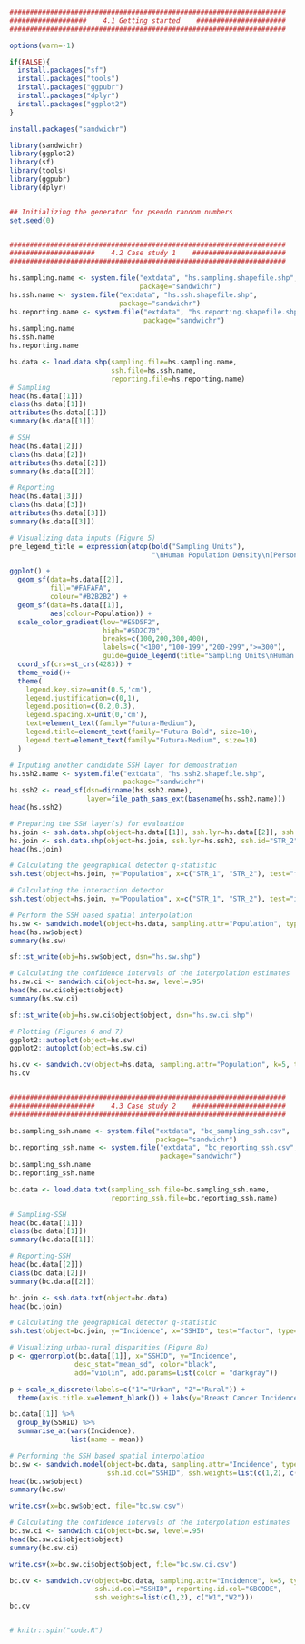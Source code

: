 
```r
####################################################################
###################    4.1 Getting started    ######################
####################################################################

options(warn=-1)

```
```r
if(FALSE){
  install.packages("sf")
  install.packages("tools")
  install.packages("ggpubr")
  install.packages("dplyr")
  install.packages("ggplot2")
}

install.packages("sandwichr")


```
```r
library(sandwichr)
library(ggplot2)
library(sf)
library(tools)
library(ggpubr)
library(dplyr)


## Initializing the generator for pseudo random numbers
set.seed(0)


####################################################################
#####################    4.2 Case study 1    #######################
####################################################################

```
```r
hs.sampling.name <- system.file("extdata", "hs.sampling.shapefile.shp",
                                package="sandwichr")
hs.ssh.name <- system.file("extdata", "hs.ssh.shapefile.shp",
                           package="sandwichr")
hs.reporting.name <- system.file("extdata", "hs.reporting.shapefile.shp",
                                 package="sandwichr")
hs.sampling.name
hs.ssh.name
hs.reporting.name

hs.data <- load.data.shp(sampling.file=hs.sampling.name,
                         ssh.file=hs.ssh.name,
                         reporting.file=hs.reporting.name)
# Sampling
head(hs.data[[1]])
class(hs.data[[1]])
attributes(hs.data[[1]])
summary(hs.data[[1]])

# SSH
head(hs.data[[2]])
class(hs.data[[2]])
attributes(hs.data[[2]])
summary(hs.data[[2]])

# Reporting
head(hs.data[[3]])
class(hs.data[[3]])
attributes(hs.data[[3]])
summary(hs.data[[3]])

# Visualizing data inputs (Figure 5)
pre_legend_title = expression(atop(bold("Sampling Units"),
                                   "\nHuman Population Density\n(Person Per Square Mile)"))

ggplot() +
  geom_sf(data=hs.data[[2]], 
          fill="#FAFAFA", 
          colour="#B2B2B2") + 
  geom_sf(data=hs.data[[1]], 
          aes(colour=Population)) +
  scale_color_gradient(low="#E5D5F2",
                       high="#5D2C70",
                       breaks=c(100,200,300,400),
                       labels=c("<100","100-199","200-299",">=300"),
                       guide=guide_legend(title="Sampling Units\nHuman Population Density\n(Person Per Square Mile)",override.aes=list(shape=c(20,20)))) +
  coord_sf(crs=st_crs(4283)) +
  theme_void()+
  theme(
    legend.key.size=unit(0.5,'cm'),
    legend.justification=c(0,1),
    legend.position=c(0.2,0.3),
    legend.spacing.x=unit(0,'cm'),
    text=element_text(family="Futura-Medium"),
    legend.title=element_text(family="Futura-Bold", size=10),
    legend.text=element_text(family="Futura-Medium", size=10)
  )


```
```r
# Inputing another candidate SSH layer for demonstration
hs.ssh2.name <- system.file("extdata", "hs.ssh2.shapefile.shp",
                            package="sandwichr")
hs.ssh2 <- read_sf(dsn=dirname(hs.ssh2.name),
                   layer=file_path_sans_ext(basename(hs.ssh2.name)))
head(hs.ssh2)

# Preparing the SSH layer(s) for evaluation
hs.join <- ssh.data.shp(object=hs.data[[1]], ssh.lyr=hs.data[[2]], ssh.id="STR_1")
hs.join <- ssh.data.shp(object=hs.join, ssh.lyr=hs.ssh2, ssh.id="STR_2")
head(hs.join)

# Calculating the geographical detector q-statistic
ssh.test(object=hs.join, y="Population", x=c("STR_1", "STR_2"), test="factor")

# Calculating the interaction detector
ssh.test(object=hs.join, y="Population", x=c("STR_1", "STR_2"), test="interaction")


```
```r
# Perform the SSH based spatial interpolation
hs.sw <- sandwich.model(object=hs.data, sampling.attr="Population", type="shp")
head(hs.sw$object)
summary(hs.sw)

sf::st_write(obj=hs.sw$object, dsn="hs.sw.shp")

# Calculating the confidence intervals of the interpolation estimates
hs.sw.ci <- sandwich.ci(object=hs.sw, level=.95)
head(hs.sw.ci$object$object)
summary(hs.sw.ci)

sf::st_write(obj=hs.sw.ci$object$object, dsn="hs.sw.ci.shp")

# Plotting (Figures 6 and 7)
ggplot2::autoplot(object=hs.sw)
ggplot2::autoplot(object=hs.sw.ci)


```
```r
hs.cv <- sandwich.cv(object=hs.data, sampling.attr="Population", k=5, type="shp")
hs.cv


####################################################################
#####################    4.3 Case study 2    #######################
####################################################################

```
```r
bc.sampling_ssh.name <- system.file("extdata", "bc_sampling_ssh.csv",
                                    package="sandwichr")
bc.reporting_ssh.name <- system.file("extdata", "bc_reporting_ssh.csv",
                                     package="sandwichr")
bc.sampling_ssh.name
bc.reporting_ssh.name

bc.data <- load.data.txt(sampling_ssh.file=bc.sampling_ssh.name,
                         reporting_ssh.file=bc.reporting_ssh.name)

# Sampling-SSH
head(bc.data[[1]])    
class(bc.data[[1]])
summary(bc.data[[1]])

# Reporting-SSH
head(bc.data[[2]])    
class(bc.data[[2]])
summary(bc.data[[2]])

```
```r
bc.join <- ssh.data.txt(object=bc.data)
head(bc.join)

# Calculating the geographical detector q-statistic
ssh.test(object=bc.join, y="Incidence", x="SSHID", test="factor", type="txt")

# Visualizing urban-rural disparities (Figure 8b)
p <- ggerrorplot(bc.data[[1]], x="SSHID", y="Incidence",
                desc_stat="mean_sd", color="black",
                add="violin", add.params=list(color = "darkgray"))

p + scale_x_discrete(labels=c("1"="Urban", "2"="Rural")) +
  theme(axis.title.x=element_blank()) + labs(y="Breast Cancer Incidence\n(Rate per 100,000)")

bc.data[[1]] %>%
  group_by(SSHID) %>%
  summarise_at(vars(Incidence),
               list(name = mean))


```
```r
# Performing the SSH based spatial interpolation
bc.sw <- sandwich.model(object=bc.data, sampling.attr="Incidence", type="txt",
                        ssh.id.col="SSHID", ssh.weights=list(c(1,2), c("W1","W2")))
head(bc.sw$object)
summary(bc.sw)

write.csv(x=bc.sw$object, file="bc.sw.csv")

# Calculating the confidence intervals of the interpolation estimates
bc.sw.ci <- sandwich.ci(object=bc.sw, level=.95)
head(bc.sw.ci$object$object)
summary(bc.sw.ci)

write.csv(x=bc.sw.ci$object$object, file="bc.sw.ci.csv")

```
```r
bc.cv <- sandwich.cv(object=bc.data, sampling.attr="Incidence", k=5, type="txt",
                     ssh.id.col="SSHID", reporting.id.col="GBCODE",
                     ssh.weights=list(c(1,2), c("W1","W2")))
bc.cv


# knitr::spin("code.R")
```

